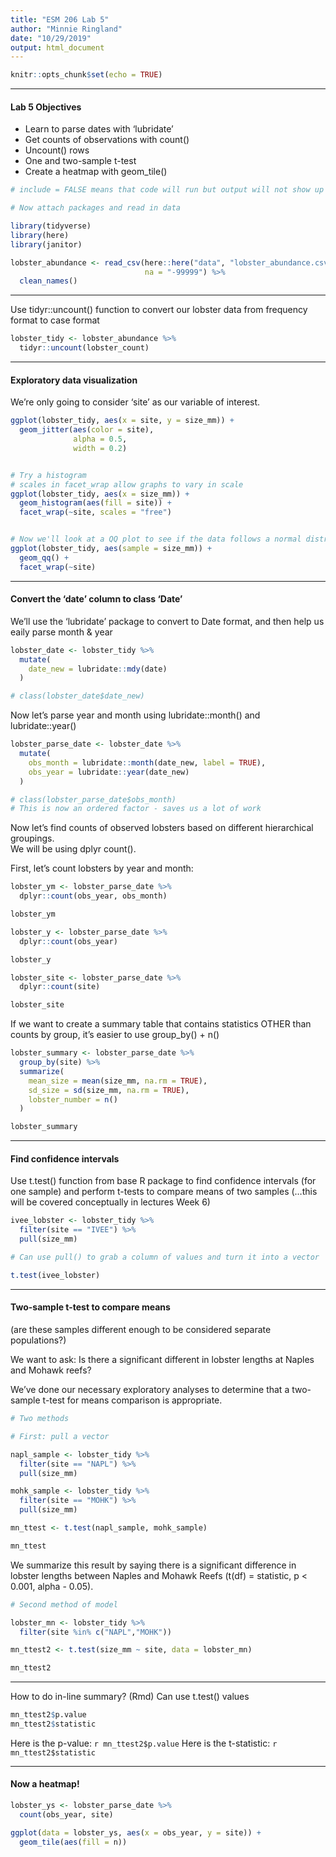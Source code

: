 ```yaml
---
title: "ESM 206 Lab 5"
author: "Minnie Ringland"
date: "10/29/2019"
output: html_document
---
```


```r
knitr::opts_chunk$set(echo = TRUE)
```

***
#### Lab 5 Objectives

- Learn to parse dates with 'lubridate'
- Get counts of observations with count()
- Uncount() rows
- One and two-sample t-test
- Create a heatmap with geom_tile()

```r
# include = FALSE means that code will run but output will not show up in the html

# Now attach packages and read in data

library(tidyverse)
library(here)
library(janitor)

lobster_abundance <- read_csv(here::here("data", "lobster_abundance.csv"),
                              na = "-99999") %>% 
  clean_names()

```

***
Use tidyr::uncount() function to convert our lobster data from frequency format to case format

```r
lobster_tidy <- lobster_abundance %>%
  tidyr::uncount(lobster_count)
```


***
#### Exploratory data visualization

We're only going to consider 'site' as our variable of interest.

```r

ggplot(lobster_tidy, aes(x = site, y = size_mm)) +
  geom_jitter(aes(color = site),
              alpha = 0.5,
              width = 0.2)


# Try a histogram
# scales in facet_wrap allow graphs to vary in scale
ggplot(lobster_tidy, aes(x = size_mm)) +
  geom_histogram(aes(fill = site)) +
  facet_wrap(~site, scales = "free")


# Now we'll look at a QQ plot to see if the data follows a normal distribution
ggplot(lobster_tidy, aes(sample = size_mm)) +
  geom_qq() +
  facet_wrap(~site)


```

***
#### Convert the 'date' column to class 'Date'  

We'll use the 'lubridate' package to convert to Date format, and then help us eaily parse month & year

```r

lobster_date <- lobster_tidy %>% 
  mutate(
    date_new = lubridate::mdy(date)
  )

# class(lobster_date$date_new)

```

Now let's parse year and month using lubridate::month() and lubridate::year()

```r

lobster_parse_date <- lobster_date %>% 
  mutate(
    obs_month = lubridate::month(date_new, label = TRUE),
    obs_year = lubridate::year(date_new)
  )

# class(lobster_parse_date$obs_month)
# This is now an ordered factor - saves us a lot of work

```

Now let's find counts of observed lobsters based on different hierarchical groupings.  
We will be using dplyr count().

First, let's count lobsters by year and month:

```r

lobster_ym <- lobster_parse_date %>% 
  dplyr::count(obs_year, obs_month)

lobster_ym

lobster_y <- lobster_parse_date %>% 
  dplyr::count(obs_year)

lobster_y

lobster_site <- lobster_parse_date %>% 
  dplyr::count(site)

lobster_site

```

If we want to create a summary table that contains statistics OTHER than counts by group, it's easier to use group_by() + n()

```r
lobster_summary <- lobster_parse_date %>% 
  group_by(site) %>% 
  summarize(
    mean_size = mean(size_mm, na.rm = TRUE),
    sd_size = sd(size_mm, na.rm = TRUE),
    lobster_number = n()
  )

lobster_summary
```

***
#### Find confidence intervals

Use t.test() function from base R package to find confidence intervals (for one sample) and perform t-tests to compare means of two samples (...this will be covered conceptually in lectures Week 6)

```r

ivee_lobster <- lobster_tidy %>% 
  filter(site == "IVEE") %>% 
  pull(size_mm) 

# Can use pull() to grab a column of values and turn it into a vector

t.test(ivee_lobster)

```


***
#### Two-sample t-test to compare means
(are these samples different enough to be considered separate populations?)

We want to ask: Is there a significant different in lobster lengths at Naples and Mohawk reefs?

We've done our necessary exploratory analyses to determine that a two-sample t-test for means comparison is appropriate.

```r
# Two methods

# First: pull a vector

napl_sample <- lobster_tidy %>% 
  filter(site == "NAPL") %>% 
  pull(size_mm)

mohk_sample <- lobster_tidy %>% 
  filter(site == "MOHK") %>% 
  pull(size_mm)

mn_ttest <- t.test(napl_sample, mohk_sample)

mn_ttest


```

We summarize this result by saying there is a significant difference in lobster lengths between Naples and Mohawk Reefs (t(df) = statistic, p < 0.001, alpha - 0.05).

```r
# Second method of model

lobster_mn <- lobster_tidy %>% 
  filter(site %in% c("NAPL","MOHK"))

mn_ttest2 <- t.test(size_mm ~ site, data = lobster_mn)

mn_ttest2


```

***
How to do in-line summary? (Rmd)
Can use t.test() values

```r
mn_ttest2$p.value
mn_ttest2$statistic

```

Here is the p-value: `r mn_ttest2$p.value` 
Here is the t-statistic: `r mn_ttest2$statistic`


***
#### Now a heatmap!

```r

lobster_ys <- lobster_parse_date %>%
  count(obs_year, site)

ggplot(data = lobster_ys, aes(x = obs_year, y = site)) +
  geom_tile(aes(fill = n))


```

